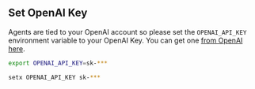 ## Set OpenAI Key

Agents are tied to your OpenAI account so please set the `OPENAI_API_KEY` environment variable to your OpenAI Key. You can get one [from OpenAI here](https://platform.openai.com/account/api-keys).

<CodeGroup>

```bash Mac
export OPENAI_API_KEY=sk-***
```

```bash Windows
setx OPENAI_API_KEY sk-***
```

</CodeGroup>
